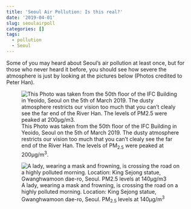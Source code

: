 ```yaml
---
title: 'Seoul Air Pollution: Is this real?'
date: '2019-04-01'
slug: seoulairpoll
categories: []
tags:
  - pollution
  - Seoul
---
```


Some of you may heard about Seoul's air pollution at least once, but for those who never heard it before, you should see how severe the atmosphere is just by looking at the pictures below (Photos credited to Peter Han).

![This Photo was taken from the 50th floor of the IFC Building in Yeoido, Seoul on the 5th of March 2019. The dusty atmosphere restricts our vision too much that you can't clealy see the far end of the River Han. The levels of PM<sub>2.5</sub> were peaked at 200µg/m<sup>3</sup>.](/images/seoul_airpoll1.jpg)


![A lady, wearing a mask and frowning, is crossing the road on a highly polluted morning. Location: King Sejong statue, Gwanghwamoon dae-ro, Seoul. PM<sub>2.5</sub> levels at  140µg/m<sup>3</sup> ](/images/seoul_airpoll2.jpg)


